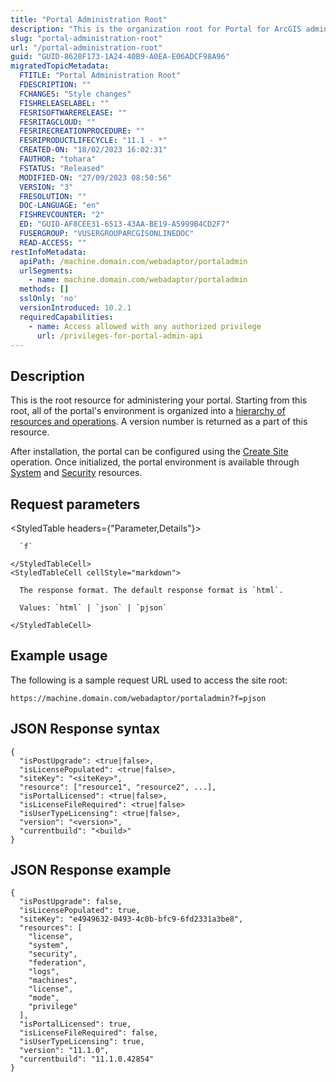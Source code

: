 ```yaml
---
title: "Portal Administration Root"
description: "This is the organization root for Portal for ArcGIS administration."
slug: "portal-administration-root"
url: "/portal-administration-root"
guid: "GUID-8628F173-1A24-40B9-A0EA-E06ADCF98A96"
migratedTopicMetadata:
  FTITLE: "Portal Administration Root"
  FDESCRIPTION: ""
  FCHANGES: "Style changes"
  FISHRELEASELABEL: ""
  FESRISOFTWARERELEASE: ""
  FESRITAGCLOUD: ""
  FESRIRECREATIONPROCEDURE: ""
  FESRIPRODUCTLIFECYCLE: "11.1 - *"
  CREATED-ON: "18/02/2023 16:02:31"
  FAUTHOR: "tohara"
  FSTATUS: "Released"
  MODIFIED-ON: "27/09/2023 08:50:56"
  VERSION: "3"
  FRESOLUTION: ""
  DOC-LANGUAGE: "en"
  FISHREVCOUNTER: "2"
  ED: "GUID-AF8CEE31-6513-43AA-BE19-A5999B4CD2F7"
  FUSERGROUP: "VUSERGROUPARCGISONLINEDOC"
  READ-ACCESS: ""
restInfoMetadata:
  apiPath: /machine.domain.com/webadaptor/portaladmin
  urlSegments:
    - name: machine.domain.com/webadaptor/portaladmin
  methods: []
  sslOnly: 'no'
  versionIntroduced: 10.2.1
  requiredCapabilities:
    - name: Access allowed with any authorized privilege
      url: /privileges-for-portal-admin-api
---
```


## Description

This is the root resource for administering your portal. Starting from this root, all of the portal's environment is organized into a [hierarchy of resources and operations](/resource-hierarchy). A version number is returned as a part of this resource.

After installation, the portal can be configured using the [Create Site](/create-site) operation. Once initialized, the portal environment is available through [System](/system) and [Security](/security) resources.

##  Request parameters

<StyledTable headers={"Parameter,Details"}>
  <StyledTableRow>
    <StyledTableCell cellStyle="markdown">

      `f` 

    </StyledTableCell>
    <StyledTableCell cellStyle="markdown">

      The response format. The default response format is `html`.

      Values: `html` | `json` | `pjson`

    </StyledTableCell>
  </StyledTableRow>
</StyledTable>

## Example usage

The following is a sample request URL used to access the site root:

```other
https://machine.domain.com/webadaptor/portaladmin?f=pjson
```

## JSON Response syntax

```other
{
  "isPostUpgrade": <true|false>,
  "isLicensePopulated": <true|false>,
  "siteKey": "<siteKey>",
  "resource": ["resource1", "resource2", ...],
  "isPortalLicensed": <true|false>,
  "isLicenseFileRequired": <true|false>
  "isUserTypeLicensing": <true|false>,
  "version": "<version>",
  "currentbuild": "<build>"
}
```

## JSON Response example

```other
{
  "isPostUpgrade": false,
  "isLicensePopulated": true,
  "siteKey": "e4949632-0493-4c0b-bfc9-6fd2331a3be8",
  "resources": [
    "license",
    "system",
    "security",
    "federation",
    "logs",
    "machines",
    "license",
    "mode",
    "privilege"
  ],
  "isPortalLicensed": true,
  "isLicenseFileRequired": false,
  "isUserTypeLicensing": true,
  "version": "11.1.0",
  "currentbuild": "11.1.0.42854"
}
```